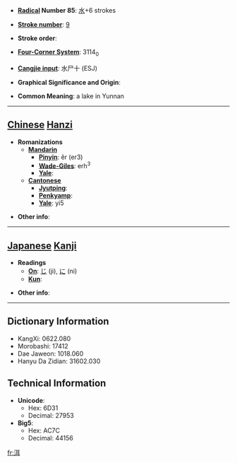 * '''[[Wiktionary:Chinese radical index| Radical]] Number 85''': [[Wiktionary:Chinese radical index 水|水]]+6 strokes

* '''[[Wiktionary:Chinese total strokes index|Stroke number]]''': [[Wiktionary:Chinese total strokes index 9|9]]

* '''Stroke order''': 

* '''[[Wiktionary:Chinese four corner index|Four-Corner System]]''': 3114<sub>0</sub>

* '''[[Wiktionary:Chinese Cangjie index|Cangjie input]]''': 水尸十 (ESJ)

* '''Graphical Significance and Origin''': 

* '''Common Meaning''': a lake in Yunnan

----

== [[Chinese]] [[Hanzi]] ==

* '''Romanizations'''
** '''[[Mandarin]]'''
*** '''[[Pinyin]]''': ěr (er3)
*** '''[[Wade-Giles]]''': erh<sup>3</sup>
*** '''[[Yale]]''': 
** '''[[Cantonese]]'''
*** '''[[Jyutping]]''':
*** '''[[Penkyamp]]''': 
*** '''[[Yale]]''': yi5

* '''Other info''': 

----

== [[Japanese]] [[Kanji]] ==

* '''Readings'''
** '''[[On]]''': [[じ]] (ji), [[に]] (ni)
** '''[[Kun]]''': 

* '''Other info''':  

----

== Dictionary Information ==

* KangXi: 0622.080
* Morobashi: 17412
* Dae Jaweon: 1018.060
* Hanyu Da Zidian: 31602.030

== Technical Information ==

* '''Unicode''':
** Hex: 6D31
** Decimal: 27953
* '''Big5''':
** Hex: AC7C
** Decimal: 44156

[[fr:洱]]